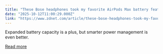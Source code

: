 ```yaml
---
title: "These Bose headphones took my favorite AirPods Max battery feature - and did it even better"
date: "2025-10-12T11:00:29.000Z"
link: "https://www.zdnet.com/article/these-bose-headphones-took-my-favorite-airpods-max-battery-feature-and-did-it-even-better/"
---
```


Expanded battery capacity is a plus, but smarter power management is even better.

[Read more](https://www.zdnet.com/article/these-bose-headphones-took-my-favorite-airpods-max-battery-feature-and-did-it-even-better/)
